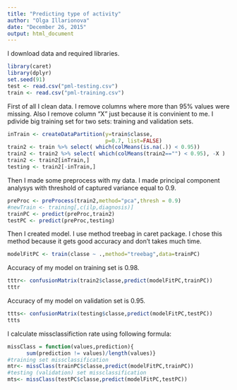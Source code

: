```yaml
---
title: "Predicting type of activity"
author: "Olga Illarionova"
date: "December 26, 2015"
output: html_document
---
```


I download data and required libraries.
```r
library(caret)
library(dplyr)
set.seed(91)
test <- read.csv("pml-testing.csv")
train <- read.csv("pml-training.csv")
```

First of all I clean data. I remove columns where more than 95% values were missing. Also I remove column "X" just because it is convinient to me. I pdivide big training set for two sets: training and validation sets.
```r
inTrain <- createDataPartition(y=train$classe,
                               p=0.7, list=FALSE)
train2 <- train %>% select( which(colMeans(is.na(.)) < 0.95))
train2 <- train2 %>% select( which(colMeans(train2=="") < 0.95), -X )
train2 <- train2[inTrain,]
testing <- train2[-inTrain,]

```

Then I made some preprocess with my data. I made principal component analysys with threshold of captured variance equal to 0.9.
```r
preProc <- preProcess(train2,method="pca",thresh = 0.9)
#newTrain <- training[,c(ilp,diagnosis)]
trainPC <- predict(preProc,train2)
testPC <- predict(preProc,testing)

```
Then I created model. I use method treebag in caret package. I chose this method because it gets good accuracy and don't takes much time.
```r
modelFitPC <- train(classe ~ .,method="treebag",data=trainPC)

```


Accuracy of my model on training set is 0.98.
```r
tttr<- confusionMatrix(train2$classe,predict(modelFitPC,trainPC))
tttr
```

Accuracy of my model on validation set is 0.95.
```r
ttts<- confusionMatrix(testing$classe,predict(modelFitPC,testPC))
ttts
```
I calculate missclassifiction rate using following formula:
```r
missClass = function(values,prediction){
      sum(prediction != values)/length(values)}
#training set missclassification
mtr<- missClass(trainPC$classe,predict(modelFitPC,trainPC))
#testing (validation) set missclassification
mts<- missClass(testPC$classe,predict(modelFitPC,testPC))
```

